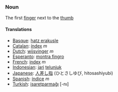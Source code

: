 ===Noun===

The first [[finger]] next to the [[thumb]]

====Translations====
*[[Basque]]: [[hatz erakusle]]
*[[Catalan]]: [[índex]] ''m''
*[[Dutch]]: [[wijsvinger]] ''m''
*[[Esperanto]]: [[montra fingro]]
*[[French]]: [[index]] ''m''
*[[Indonesian]]: [[jari]] [[telunjuk]]
*[[Japanese]]: [[人差し指]] (ひとさしゆび, hitosashiyubi)
*[[Spanish]]: [[índice]] ''m''
*[[Turkish]]: [[işaretparmağı]] [-nı]